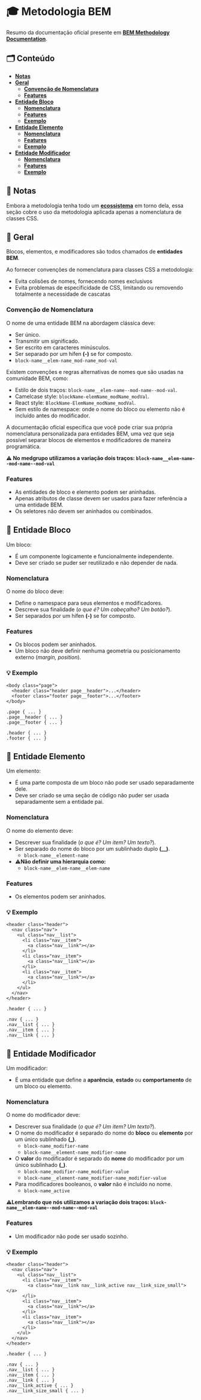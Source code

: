 
<Meta title="Conhecimento/Metodologia BEM" />

# 🎓 Metodologia BEM

Resumo da documentação oficial presente em **[BEM Methodology Documentation](https://en.bem.info/methodology/quick-start/)**.

## 🗂️ Conteúdo

- **[Notas](http://desenv.ordomederi.com/templarios/?path=/story/conhecimento-metodologia-bem--page#notas)**
- **[Geral](http://desenv.ordomederi.com/templarios/?path=/story/conhecimento-metodologia-bem--page#geral)**
  - **[Convenção de Nomenclatura](http://desenv.ordomederi.com/templarios/?path=/story/conhecimento-metodologia-bem--page#conven%C3%A7%C3%A3o-de-nomenclatura)**
  - **[Features](http://desenv.ordomederi.com/templarios/?path=/story/conhecimento-metodologia-bem--page#features)**
- **[Entidade Bloco](http://desenv.ordomederi.com/templarios/?path=/story/conhecimento-metodologia-bem--page#entidade-bloco)**
  - **[Nomenclatura](http://desenv.ordomederi.com/templarios/?path=/story/conhecimento-metodologia-bem--page#nomenclatura)**
  - **[Features](http://desenv.ordomederi.com/templarios/?path=/story/conhecimento-metodologia-bem--page#features-1)**
  - **[Exemplo](http://desenv.ordomederi.com/templarios/?path=/story/conhecimento-metodologia-bem--page#exemplo)**
- **[Entidade Elemento](http://desenv.ordomederi.com/templarios/?path=/story/conhecimento-metodologia-bem--page#entidade-elemento)**
  - **[Nomenclatura](http://desenv.ordomederi.com/templarios/?path=/story/conhecimento-metodologia-bem--page#nomenclatura-1)**
  - **[Features](http://desenv.ordomederi.com/templarios/?path=/story/conhecimento-metodologia-bem--page#features-2)**
  - **[Exemplo](http://desenv.ordomederi.com/templarios/?path=/story/conhecimento-metodologia-bem--page#exemplo-1)**
- **[Entidade Modificador](http://desenv.ordomederi.com/templarios/?path=/story/conhecimento-metodologia-bem--page#entidade-modificador)**
  - **[Nomenclatura](http://desenv.ordomederi.com/templarios/?path=/story/conhecimento-metodologia-bem--page#nomenclatura-2)**
  - **[Features](http://desenv.ordomederi.com/templarios/?path=/story/conhecimento-metodologia-bem--page#features-3)**
  - **[Exemplo](http://desenv.ordomederi.com/templarios/?path=/story/conhecimento-metodologia-bem--page#exemplo-2)**

## 📝 Notas

Embora a metodologia tenha todo um **[ecossistema](https://en.bem.info/)** em torno dela, essa seção cobre o
uso da metodologia aplicada apenas a nomenclatura de classes CSS.

## 📍 Geral

Blocos, elementos, e modificadores são todos chamados de **entidades BEM**.

Ao fornecer convenções de nomenclatura para classes CSS a metodologia:
- Evita colisões de nomes, fornecendo nomes exclusivos
- Evita problemas de especificidade de CSS, limitando ou removendo totalmente a necessidade de cascatas

### Convenção de Nomenclatura

O nome de uma entidade BEM na abordagem clássica deve:

- Ser único.
- Transmitir um significado.
- Ser escrito em caracteres minúsculos.
- Ser separado por um hífen **(-)** se for composto.
- `block-name__elem-name_mod-name_mod-val`

Existem convenções e regras alternativas de nomes que são usadas na comunidade BEM, como:

- Estilo de dois traços: `block-name__elem-name--mod-name--mod-val`.
- Camelcase style: `blockName-elemName_modName_modVal`.
- React style: `BlockName-ElemName_modName_modVal`.
- Sem estilo de namespace: onde o nome do bloco ou elemento não é incluído antes do modificador.

A documentação oficial especifica que você pode criar sua própria nomenclatura personalizada para entidades BEM, uma vez que seja possível separar blocos de elementos e modificadores de maneira programática.

**⚠️ No medgrupo utilizamos a variação dois traços: `block-name__elem-name--mod-name--mod-val`**

### Features

- As entidades de bloco e elemento podem ser aninhadas.
- Apenas atributos de classe devem ser usados ​​para fazer referência a uma entidade BEM.
- Os seletores não devem ser aninhados ou combinados.

## 📍 Entidade Bloco

Um bloco:

- É um componente logicamente e funcionalmente independente.
- Deve ser criado se puder ser reutilizado e não depender de nada.

### Nomenclatura

O nome do bloco deve:

- Define o namespace para seus elementos e modificadores.
- Descreve sua finalidade (_o que é? Um cabeçalho? Um botão?_).
- Ser separados por um hífen **(-)** se for composto.

### Features

- Os blocos podem ser aninhados.
- Um bloco não deve definir nenhuma geometria ou posicionamento externo (_margin, position_).

### 💡 Exemplo

```
<body class="page">
  <header class="header page__header">...</header>
  <footer class="footer page__footer">...</footer>
</body>
```

```
.page { ... }
.page__header { ... }
.page__footer { ... }

.header { ... }
.footer { ... }
```

## 📍 Entidade Elemento

Um elemento:

- É uma parte composta de um bloco não pode ser usado separadamente dele.
- Deve ser criado se uma seção de código não puder ser usada separadamente sem a entidade pai.

### Nomenclatura

O nome do elemento deve:

- Descrever sua finalidade (_o que é? Um item? Um texto?_).
- Ser separado do nome do bloco por um sublinhado duplo **(__)**.
  - `block-name__element-name`
- ⚠️**Não definir uma hierarquia como:**
  - `block-name__elem-name__elem-name`

### Features

- Os elementos podem ser aninhados.

### 💡 Exemplo

```
<header class="header">
  <nav class="nav">
    <ul class="nav__list">
      <li class="nav__item">
        <a class="nav__link"></a>
      </li>
      <li class="nav__item">
        <a class="nav__link"></a>
      </li>
      <li class="nav__item">
        <a class="nav__link"></a>
      </li>
    </ul>
  </nav>
</header>
```

```
.header { ... }

.nav { ... }
.nav__list { ... }
.nav__item { ... }
.nav__link { ... }
```

## 📍 Entidade Modificador

Um modificador:

- É uma entidade que define a **aparência**, **estado** ou **comportamento** de um bloco ou elemento.

### Nomenclatura

O nome do modificador deve:

- Descrever sua finalidade (_o que é? Um item? Um texto?_).
- O nome do modificador é separado do nome do **bloco** ou **elemento** por um único sublinhado **(_)**.
  - `block-name_modifier-name`
  - `block-name__element-name_modifier-name`
- O **valor** do modificador é separado do **nome** do modificador por um único sublinhado **(_)**.
  - `block-name_modifier-name_modifier-value`
  - `block-name__element-name_modifier-name_modifier-value`
- Para modificadores booleanos, o **valor** não é incluído no nome.
  - `block-name_active`

**⚠️Lembrando que nós utilizamos a variação dois traços: `block-name__elem-name--mod-name--mod-val`**

### Features

- Um modificador não pode ser usado sozinho.

### 💡 Exemplo

```
<header class="header">
  <nav class="nav">
    <ul class="nav__list">
      <li class="nav__item">
        <a class="nav__link nav__link_active nav__link_size_small"></a>
      </li>
      <li class="nav__item">
        <a class="nav__link"></a>
      </li>
      <li class="nav__item">
        <a class="nav__link"></a>
      </li>
    </ul>
  </nav>
</header>
```

```
.header { ... }

.nav { ... }
.nav__list { ... }
.nav__item { ... }
.nav__link { ... }
.nav__link_active { ... }
.nav__link_size_small { ... }
```
